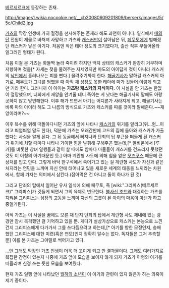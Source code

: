 [[베르세르크]]에 등장하는 존재.

http://images1.wikia.nocookie.net/__cb20080609201809/berserk/images/5/5c/Child2.jpg

[[가츠]]의 막장 인생에 가히 절정을 선사해주는 존재라 해도 과언이 아니다. 일식에서 [[매의 단]] 전원이 제물로 바쳐져 사망하고 가츠와 [[캐스커]]만이 살아남은 뒤, [[페무토]]에게 범해졌던 캐스커가 낳은 아기다. 처음엔 작은 태아 정도의 크기였다가, 출산 직후 부풀어올라 일그러진 형태가 된다. 

처음 이걸 본 가츠는 화들짝 놀라 죽이려 하지만 백치 상태의 캐스커가 완강히 거부하며 저항하며 젖을[* 자세는 젖을 물려주는 자세였지만 마도의 아이답게 젖이 아니라 캐스커의 [[낙인]]에서 흘러나오는 피를 빤다.]  물려주기까지 한다. [[해골기사]]가 말하길 캐스커의 아기로, 페무토가 그녀를 범했을 때 아직 채 성장도 못한 태아에 마가 깃들어 이렇게 되고 만 거라 한다. 그러니까 이 아이는 '''가츠랑 캐스커의 자식이다'''. 이 사실을 안 가츠는 한없이 절망했으며, 너희에게 재앙을 안겨줄 테니 죽이는 게 낫다는 해골기사의 말에도 아랑곳하지 않고 망연해한다. 이후 해가 뜨면서 아기는 어디론가 사라지게 되고, 해골기사는 비록 마의 아이라 해도 그 나름의 방식으로 가츠와 캐스커를 따를 것이라 말해준다.~~재앙이라며?~~

이후 복수를 위해 떠돌아다니던 가츠의 앞에 나타나 [[캐스커]]의 위기를 알리고(위...험...이라고 띄엄띄엄 말도 한다), 덕분에 가츠는 오래간만에 고드의 집에 돌아와 캐스커가 가출했다는 사실을 알게 된다. 그 뒤 동굴에서 빠져나와 단죄의 탑 부근을 떠돌게 된 캐스커가 위기에 처할 때마다 나타나 기이한 힘을 발휘해 구해주곤 했는데,[* 알비온에서 [루카]를 비롯한 창녀 일행들과 같이 살 때에도 밤마다 마물들이 캐스커를 건드리지 못했던 것도 이 이형의 아기때문인 듯.] 아마 계란형 사도에 의해 힘을 얻은 [[모즈구스]] 때문에 큰 상처를 입고 만다. 그렇게 바닥 한구석에서 죽어가고 있는 걸 계란형 사도가 자신과 같은 처지라는 연민을 느끼며 자신 안에 태어나고 있을 새로운 세계의 태동을 느끼라는 차원에서, 함께 가자는 의미에서 삼킨다.(잡아먹은 건 아니고 둘이 하나가 된 것)

그리고 단죄의 탑에서 일어난 유사 일식에 의해 페무토, 즉 [wiki:"그리피스(베르세르크)" 그리피스]가 깃들게 되면서 그의 육체로 변모한다. [[불사신 조드]]와 대결하는 가츠를 지켜본 그리피스는 심장의 고동을 느끼며 자신의 그릇이 된 아이의 마음이 아닌가 하고 중얼거린다. 

아직 가츠는 이 사실을 꿈에도 모른 채 단지 단죄의 탑에서 계란형 사도 체내에 있는 광경만 잠시 목격했던 걸 기억하고 있을 뿐. 게다가 설상가상으로 캐스커는 본능으로 느낀건지 그리피스에게 다가가서 그를 쓰다듬으려고 하는데,[* 아기를 향한 모정인지, 숭배했던 그리피스에 대한 미련(혹은 연모)인지 정확히 알수는 없다. 독자들은 그저 추측할뿐] 이를 본 가츠는 그야말로 썩어가고 있다.

...안 그래도 막장인 가츠 인생이 더욱 더 꼬이게 되고 만 결과물이다. 그래도 여러가지로 복잡한 감정이 있는지 나중에 가츠 앞에 모습을 보이지 않게 되자 가츠가 이형의 아기를 떠올리며 신경 쓰는 듯한 모습을 보여줬다.

현재 가츠 일행 앞에 나타났던 [[월하의 소년]]이 이 아기와 관련이 있지 않은가 하는 의혹이 제기 중이다. 
